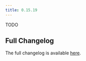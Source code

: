```yaml
---
title: 0.15.19
---
```


TODO

## Full Changelog

The full changelog is available [here](https://github.com/paradedb/paradedb/releases/tag/v0.15.19).
